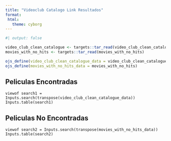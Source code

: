 ```yaml
---
title: "Videoclub Catalogo Link Resultados"
format: 
 html:
   theme: cyborg
---
```


```r
#| output: false

video_club_clean_catalogue <- targets::tar_read(video_club_clean_catalogue)
movies_with_no_hits <- targets::tar_read(movies_with_no_hits)

ojs_define(video_club_clean_catalogue_data = video_club_clean_catalogue)
ojs_define(movies_with_no_hits_data = movies_with_no_hits)
```

## Peliculas Encontradas

```ojs
viewof search1 = Inputs.search(transpose(video_club_clean_catalogue_data))
Inputs.table(search1)
```

## Peliculas No Encontradas

```ojs
viewof search2 = Inputs.search(transpose(movies_with_no_hits_data))
Inputs.table(search2)
```